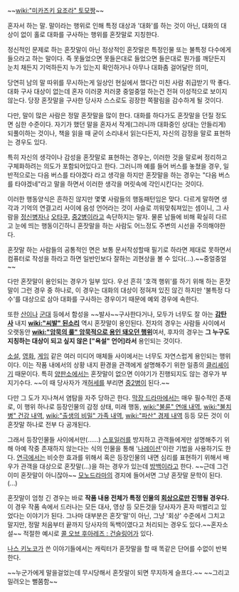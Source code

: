 ~~[[wiki:"미카즈키 요조라" 토모짱]]~~

혼자서 하는 말. 말이라는 행위로 인해 특정 대상과 '대화'를 하는 것이 아닌, 대화의 대상이 없이 홀로 대화를 구사하는 행위를 혼잣말로 지칭한다.

정신적인 문제로 하는 혼잣말이 아닌 정상적인 혼잣말은 특정인물 또는 불특정 다수에게 들으라고 하는 말이다. 즉 못들었으면 못들은대로 들었으면 들은대로 뭔가를 깨닫든지 눈치 채든지 기억하든지 누가 있는지 확인하거나 아무나 대화좀 걸어달란 의미,

당연히 남의 말 따위를 무시하는게 일상인 현실에서 했다간 미친 사람 취급받기 딱 좋다. 대화 구사 대상이 없는데 혼자 이러쿵 저러쿵 중얼중얼 하는건 전혀 이성적으로 보이지 않는다. 당장 혼잣말을 구사한 당사자 스스로도 굉장한 쪽팔림을 감수하게 될 것이다.

다만, 말이 많은 사람은 정말 혼잣말을 많이 한다. 대화를 하다가도 혼잣말을 던질 정도면 심한 수준이다. 자기가 했던 말을 혼자서 작게(그러니까 대화중인 상대는 안들리게) 되풀이하는 것이나, 책을 읽을 때 굳이 소리내서 읽는다든지, 자신의 감정을 말로 표현하는 경우도 있다.

특히 자신의 생각이나 감성을 혼잣말로 표현하는 경우는, 이러한 것을 말로써 정리하고 구체화하려는 의도가 포함되어있다고 한다.  그러니까 예를 들어 버스를 놓쳤을 경우, 일반적으로는 다음 버스를 타야겠다 라고 생각을 하지만 혼잣말을 하는 경우는 "다음 버스를 타야겠네"라고 말을 하면서 이러한 생각을 머릿속에 각인시킨다는 것이다.

이러한 행동양식은 흔하진 않지만 몇몇 사람들의 행동패턴임은 맞다. 다르게 말하면 생각과 기억의 연결고리 사이에 음성 언어라는 것이 사슬로 끼워맞춰져있는 셈이니, 그 사람을 [[정신병자]]나 [[오타쿠]], [[중2병]]이라고 속단하지는 말자.  물론 남들에 비해 확실히 다르고 눈에 띄는 행동이긴하니 혼잣말을 하는 사람도 어느정도 주변의 시선을 주의해야한다.

혼잣말 하는 사람들의 공통적인 면은 보통 문서작성할때 필기로 하라면 제대로 못하면서 컴퓨터로 작성을 하라고 하면 일반인보다 잘하는 괴현상을 볼 수 있다(...).~~중얼중얼~~

다만 혼잣말이 용인되는 경우가 일부 있다. 우선 흔히 '호객 행위'를 하기 위해 하는 혼잣말이 그런 경우 중 하나로, 이 경우는 대화의 대상이 정혀져 있진 않긴 하지만 '불특정 다수'를 대상으로 삼아 대화를 구사하는 경우이기 때문에 예외 경우에 속한다. 

또한 [[산]]이나 [[군대]] 등에서 함성을 ~~발사~~구사한다거나, 모두가 너무도 잘 아는 '''[[감탄사]]''' 내지 '''[[wiki:"씨발" 된소리]]''' 역시 혼잣말이 용인된다. 전자의 경우는 사람들 사이에서 오랫동안 '''[[wiki:"암묵의 룰" 암묵적으로 용인 돼오던 행위]]'''여서, 후자의 경우는 '''그 누구도 지칭하는 대상이 되고 싶지 않은 ["욕설" 언어]라서''' 용인되는 것이다.

[[소설]], [[영화]], [[게임]] 같은 여러 미디어 매체들 사이에서는 너무도 자연스럽게 용인되는 행위이다. 이는 작품 내에서의 상황 내지 환경을 관객에게 설명해주기 위한 일종의 [[클리셰]]이기 때문이다. 특히 [[양판소]]에서는 혼잣말이 없으면 이야기가 진행되지도 않는 경우가 부지기수다. ~~이 때 당사자가 개[[허세]]를 부리면 [[중2병]]이 된다.~~

다만 그 도가 지나쳐서 염탐을 자주 당하곤 한다. [[막장 드라마]]에서는 매우 필수적인 존재로, 이 행위 하나로 등장인물의 감정 상태, 미래 행동, [[wiki:"불륜" 연애 내역]], [[wiki:"불치병" 건강 내역]], [[wiki:"출생의 비밀" 가족 내역]], [[wiki:"파산" 경제 내역]] 등등 모든 것이 이 혼잣말 하나로 전부 다 공개된다.

그래서 등장인물들 사이에서만(……) [[스포일러]]를 방지하고 관객들에게만 설명해주기 위해 아예 작중 존재하지 않는다는 식의 인물을 통해 '[[나레이션]]'이란 기법을 사용하기도 한다. [[연극]]에서는 비슷한 효과를 위해서 혹은 등장인물의 내면 심리를 표현하기 위해서 배우가 관객을 대상으로 혼잣말(...)을 하는 경우가 있는데 [[방백]]이라고 한다. ~~근데 그건 이미 혼잣말이 아니잖아~~ [[모노드라마]]의 경지에 들어서면 그냥 혼잣말 문학이 된다.(...)

혼잣말이 엄청 긴 경우는 바로 '''작품 내용 전체가 특정 인물의 [[회상]]으로만 진행될 경우다.''' 이 경우 작품 속에서 드러나는 모든 대사, 영상 등 모든것을 당사자가 혼자 떠벌리고 있었다는 이야기가 된다. 그나마 대부분은 혼잣'말'이 아닌, 그냥 '회상' 수준에서 그치고 말지만, 정말 처음부터 끝까지 당사자의 독백이였다고 처리되는 경우도 있다.~~혼자소설~~  적절한 예시로 [[콜 오브 후아레즈 : 건슬링어]]가 있다.

[[나스 키노코]]가 쓴 이야기들에서는 캐릭터가 혼잣말을 할 때 똑같은 단어를 수없이 반복한다.

~~누군가에게 말을걸었는데 무시당해서 혼잣말이 되면 무지하게 슬프다.~~ ~~그리고 밀려오는 뻘쭘함~~
